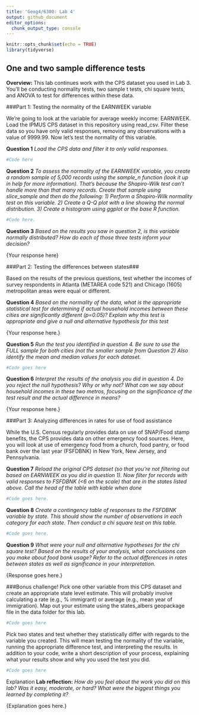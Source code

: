 ```yaml
---
title: 'Geog4/6300: Lab 4'
output: github_document
editor_options: 
  chunk_output_type: console
---
```


```r
knitr::opts_chunk$set(echo = TRUE)
library(tidyverse)
```

## One and two sample difference tests

**Overview:**
This lab continues work with the CPS dataset you used in Lab 3. You'll be conducting normality tests, two sample t tests, chi square tests, and ANOVA to test for differences within these data.

###Part 1: Testing the normality of the EARNWEEK variable

We're going to look at the variable for average weekly income: EARNWEEK. Load the IPMUS CPS dataset in this repository using read_csv. Filter these data so you have only valid responses, removing any observations with a value of 9999.99. Now let's test the normality of this variable.

**Question 1** _Load the CPS data and filter it to only valid responses._

```r
#Code here

```


**Question 2** _To assess the normality of the EARNWEEK variable, you create a random sample of 5,000 records using the sample_n function (look it up in help for more information). That's because the Shapiro-Wilk test can't handle more than that many records. Create that sample using slice_sample and then do the following: 1) Perform a Shapiro-Wilk normality test on this variable. 2) Create a Q-Q plot with a line showing the normal distribution. 3) Create a histogram using ggplot or the base R function._

```r
#Code here.

```


**Question 3** _Based on the results you saw in question 2, is this variable normally distributed? How do each of those three tests inform your decision?_

{Your response here}

###Part 2: Testing the differences between states###

Based on the results of the previous questions, test whether the incomes of survey respondents in Atlanta (METAREA code 521) and Chicago (1605) metropolitan areas were equal or different.

**Question 4** _Based on the normality of the data, what is the appropriate statistical test for determining if actual household incomes between these cities are significantly different (p=0.05)? Explain why this test is appropriate and give a null and alternative hypothesis for this test_

{Your response here.}

**Question 5** _Run the test you identified in question 4. Be sure to use the FULL sample for both cities (not the smaller sample from Question 2) Also identify the mean and median values for each dataset._

```r
#Code goes here
```


**Question 6** _Interpret the results of the analysis you did in question 4. Do you reject the null hypothesis? Why or why not? What can we say about household incomes in these two metros, focusing on the significance of the test result and the actual difference in means?_

{Your response here.}

###Part 3: Analyzing differences in rates for use of food assistance

While the U.S. Census regularly provides data on use of SNAP/Food stamp benefits, the CPS provides data on other emergency food sources. Here, you will look at use of emergency food from a church, food pantry, or food bank over the last year (FSFDBNK) in New York, New Jersey, and Pennsylvania.

**Question 7** _Reload the original CPS dataset (so that you're not filtering out based on EARNWEEK as you did in question 1). Now filter for records with valid responses to FSFDBNK (<6 on the scale) that are in the states listed above. Call the head of the table with kable when done_

```r
#Code goes here.
```


**Question 8** _Create a contingency table of responses to the FSFDBNK variable by state. This should show the number of observations in each category for each state. Then conduct a chi square test on this table._

```r
#Code goes here.
```


**Question 9** _What were your null and alternative hypotheses for the chi square test? Based on the results of your analysis, what conclusions can you make about food bank usage? Refer to the actual differences in rates between states as well as significance in your interpretation._

{Response goes here.}

###Bonus challenge!
Pick one other variable from this CPS dataset and create an appropriate state level estimate. This will probably involve calculating a rate (e.g., % immigrant) or average (e.g., mean year of immigration).  Map out your estimate using the states_albers geopackage file in the data folder for this lab. 

```r
#Code goes here
```

Pick two states and test whether they statistically differ with regards to the variable you created. This will mean testing the normality of the variable, running the appropriate difference test, and interpreting the results. In addition to your code, write a short description of your process, explaining what your results show and why you used the test you did.

```r
#Code goes here
```

{Explanation goes here.}

**Lab reflection:** _How do you feel about the work you did on this lab? Was it easy, moderate, or hard? What were the biggest things you learned by completing it?_

{Explanation goes here.}
